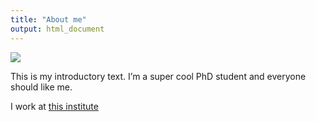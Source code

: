 ```yaml
---
title: "About me"
output: html_document
---
```


![](images/me.png)

This is my introductory text. I'm a super cool PhD student and everyone should like me.

I work at [this institute](http://www.ipsy.ovgu.de/en/exppsy.html)